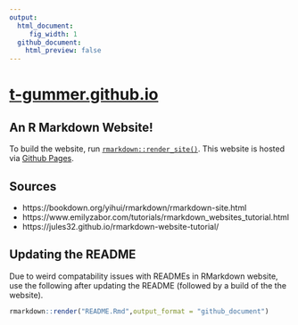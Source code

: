 ```yaml
---
output: 
  html_document:
     fig_width: 1
  github_document:
    html_preview: false
---
```


# [t-gummer.github.io](http://t-gummer.github.io)

## An R Markdown Website!

To build the website, run [`rmarkdown::render_site()`](http://rmarkdown.rstudio.com/rmarkdown_websites.html). This website is hosted via [Github Pages](https://pages.github.com/).

## Sources

- https://bookdown.org/yihui/rmarkdown/rmarkdown-site.html
- https://www.emilyzabor.com/tutorials/rmarkdown_websites_tutorial.html
- https://jules32.github.io/rmarkdown-website-tutorial/

## Updating the README

Due to weird compatability issues with READMEs in RMarkdown website, use the following after updating the README (followed by a build of the the website).

```r
rmarkdown::render("README.Rmd",output_format = "github_document")

```

